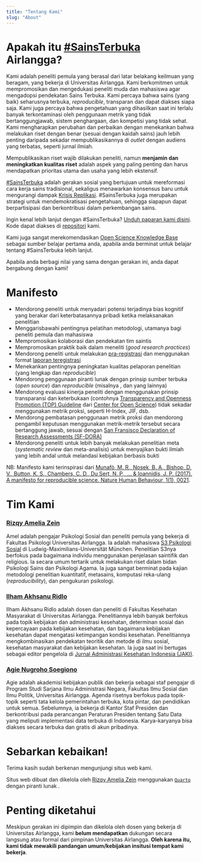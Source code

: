 ```yaml
---
title: "Tentang Kami"
slug: "About"
---
```


# Apakah itu [#SainsTerbuka](https://www.fosteropenscience.eu/content/what-open-science-introduction) Airlangga?

Kami adalah peneliti pemula yang berasal dari latar belakang keilmuan yang beragam, yang bekerja di Universitas Airlangga. Kami berkomitmen untuk mempromosikan dan mengedukasi peneliti muda dan mahasiswa agar mengadopsi pendekatan Sains Terbuka. Kami percaya bahwa sains (yang baik) seharusnya terbuka, *reproducible*, transparan dan dapat diakses siapa saja. Kami juga percaya bahwa pengetahuan yang dihasilkan saat ini terlalu banyak terkontaminasi oleh penggunaan metrik yang tidak bertanggungjawab, sistem penghargaan, dan kompetisi yang tidak sehat. Kami mengharapkan perubahan dan perbaikan dengan menekankan bahwa melakukan riset dengan benar (sesuai dengan kaidah sains) jauh lebih penting daripada sekadar mempublikasikannya di *outlet* dengan audiens yang terbatas, seperti jurnal ilmiah. 

Mempublikasikan riset wajib dilakukan peneliti, namun **menjamin dan meningkatkan kualitas riset** adalah aspek yang paling penting dan harus mendapatkan prioritas utama dan usaha yang lebih ekstensif.

[#SainsTerbuka](https://www.fosteropenscience.eu/content/what-open-science-introduction) adalah gerakan sosial yang bertujuan untuk mereformasi cara kerja sains tradisional, sekaligus menawarkan konsensus baru untuk mengurangi dampak [Krisis Replikasi](https://en.wikipedia.org/wiki/Replication_crisis). #SainsTerbuka juga merupakan strategi untuk mendemokratisasi pengetahuan, sehingga siapapun dapat berpartisipasi dan berkontribusi dalam perkembangan sains.

Ingin kenal lebih lanjut dengan #SainsTerbuka? [Unduh paparan kami disini](https://sainsterbukaua.github.io/files/sains-terbuka-intro-template.pdf). Kode dapat diakses di [repositori](https://github.com/sainsterbukaUA/materi-presentasi/blob/master/intro-sainsterbuka-template.Rmd) <i class="fab fa-github"></i></a> kami.

Kami juga sangat merekomendasikan [Open Science Knowledge Base](https://how-to-open.science/) sebagai sumber belajar pertama anda, apabila anda berminat untuk belajar tentang #SainsTerbuka lebih lanjut.

Apabila anda berbagi nilai yang sama dengan gerakan ini, anda dapat bergabung dengan kami!


# Manifesto

* Mendorong peneliti untuk menyadari potensi terjadinya bias kognitif yang berakar dari keterbatasannya pribadi ketika melaksanakan penelitian
* Menggarisbawahi pentingnya pelatihan metodologi, utamanya bagi peneliti pemula dan mahasiswa
* Mempromosikan kolaborasi dan pendekatan tim saintis
* Mempromosikan praktik baik dalam meneliti (*good research practices*)
* Mendorong peneliti untuk melakukan [pra-registrasi](https://cos.io/prereg/) dan menggunakan format [laporan teregistrasi](https://cos.io/rr/)
* Menekankan pentingnya peningkatan kualitas pelaporan penelitian (yang lengkap dan *reproducible*)
* Mendorong penggunaan piranti lunak dengan prinsip sumber terbuka (*open source*) dan *reproducible* (misalnya <a href="https://www.r-project.org" target="_blank"><i class="fab fa-r-project"></i></a>, <a href="https://www.python.org/" target="_blank"><i class="fab fa-python"></i></a> dan yang lainnya)
* Mendorong evaluasi kinerja peneliti dengan menggunakan prinsip transparansi dan keterbukaan (contohnya [Transparency and Openness Promotion (TOP) Guideline](https://cos.io/top/) dari [Center for Open Science](https://cos.io/about/mission/)) tidak sekadar menggunakan metrik proksi, seperti H-Index, JIF, dsb.
* Mendorong pembatasan penggunaan metrik proksi dan mendorong pengambil keputusan menggunakan metrik-metrik tersebut secara bertanggung jawab, sesuai dengan [San Fransisco Declaration of Research Assessments (SF-DORA)](https://sfdora.org/read/)
* Mendorong peneliti untuk lebih banyak melakukan penelitian meta (*systematic review* dan meta-analisis) untuk menyajikan bukti ilmiah yang lebih andal untuk melandasi kebijakan berbasis bukti


NB: Manifesto kami terinspirasi dari [Munafò, M. R., Nosek, B. A., Bishop, D. V., Button, K. S., Chambers, C. D., Du Sert, N. P., ... & Ioannidis, J. P. (2017). A manifesto for reproducible science. Nature Human Behaviour, 1(1), 0021](https://www.nature.com/articles/s41562-016-0021).


# Tim Kami 

### [Rizqy Amelia Zein](https://rameliaz.github.io/)

Amel adalah pengajar Psikologi Sosial dan peneliti pemula yang bekerja di Fakultas Psikologi Universitas Airlangga. Ia adalah mahasiswa [S3 Psikologi Sosial](https://www.lmu.de/psy/de/personen/kontaktseite/rizqy-amelia-zein-c6eb5d9f.html) di Ludwig-Maximilians-Universität München. Penelitian S3nya berfokus pada bagaimana individu menggunakan penjelasan saintifik dan religious. Ia secara umum tertarik untuk melakukan riset dalam bidan Psikologi Sains dan Psikologi Agama. Ia juga sangat berminat pada kajian metodologi penelitian kuantitatif, metasains, komputasi reka-ulang (*reproducibility*), dan pengukuran psikologi.

### [Ilham Akhsanu Ridlo](https://orcid.org/0000-0001-5751-3665)

Ilham Akhsanu Ridlo adalah dosen dan peneliti di Fakultas Kesehatan Masyarakat di Universitas Airlangga. Penelitiannya lebih banyak berfokus pada topik kebijakan dan administrasi kesehatan, determinan sosial dan kepercayaan pada kebijakan kesehatan, dan bagaimana kebijakan kesehatan dapat mengatasi ketimpangan kondisi kesehatan. Penelitiannya mengkombinasikan pendekatan teoritik dan metode di ilmu sosial, kesehatan masyarakat dan kebijakan kesehatan. Ia juga saat ini bertugas sebagai editor pengelola di [Jurnal Administrasi Kesehatan Indonesia (JAKI)](https://e-journal.unair.ac.id/jaki).

### [Agie Nugroho Soegiono](https://www.researchgate.net/profile/Agie_Soegiono)

Agie adalah akademisi kebijakan publik dan bekerja sebagai staf pengajar di Program Studi Sarjana Ilmu Administrasi Negara, Fakultas Ilmu Sosial dan Ilmu Politik, Universitas Airlangga. Agenda risetnya berfokus pada topik-topik seperti tata kelola pemerintahan terbuka, kota pintar, dan pendidikan untuk semua. Sebelumnya, ia bekerja di Kantor Staf Presiden dan berkontribusi pada perancangan Peraturan Presiden tentang Satu Data yang meliputi implementasi data terbuka di Indonesia. Karya-karyanya bisa diakses secara terbuka dan gratis di akun <a href="https://www.researchgate.net/profile/Agie_Soegiono" target="_blank"><i class="fab fa-researchgate"></i></a> pribadinya.


# Sebarkan kebaikan!

Terima kasih sudah berkenan mengunjungi situs web kami.

Situs web dibuat dan dikelola oleh [Rizqy Amelia Zein](https://rameliaz.github.io/) menggunakan [`Quarto`]((https://quarto.org/docs/websites/)) dengan piranti lunak  <a href="https://www.r-project.org" target="_blank"><i class="fab fa-r-project"></i></a>.


# Penting diketahui

Meskipun gerakan ini dipimpin dan dikelola oleh dosen yang bekerja di Universitas Airlangga, kami **belum mendapatkan** dukungan secara langsung atau formal dari pimpinan Universitas Airlangga. **Oleh karena itu, kami tidak mewakili pandangan umum/kebijakan insitusi tempat kami bekerja**.